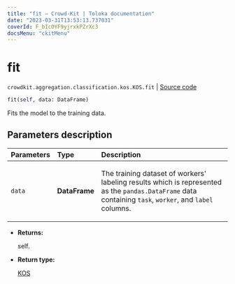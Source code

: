 ```yaml
---
title: "fit — Crowd-Kit | Toloka documentation"
date: "2023-03-31T13:53:13.737031"
coverId: F_bIcOYF9yjrxkPZrXc3
docsMenu: "ckitMenu"
---
```


# fit

`crowdkit.aggregation.classification.kos.KOS.fit` | [Source code](https://github.com/Toloka/crowd-kit/blob/v1.2.1/crowdkit/aggregation/classification/kos.py#L56)

```python
fit(self, data: DataFrame)
```

Fits the model to the training data.

## Parameters description

| Parameters | Type | Description |
| :----------| :----| :-----------|
`data`|**DataFrame**|<p>The training dataset of workers' labeling results which is represented as the `pandas.DataFrame` data containing `task`, `worker`, and `label` columns.</p>

* **Returns:**

  self.

* **Return type:**

  [KOS](/docs/crowd-kit/reference/crowdkit.aggregation.classification.kos.KOS)